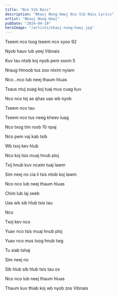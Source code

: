 ```yaml
---
title: "Nco Vib Nais"
description: "Nkauj Noog Hawj Nco Vib Nais Lyrics"
artist: "Nkauj Noog Hawj"
pubDate: "2024-04-19"
heroImage: "/artists/nkauj-noog-hawj.jpg"
---
```


Tseem nco txog tseem nco xyoo 92

Nyob hauv lub yeej Vibnais

Kuv tau ntsib koj nyob pem xoom 5

Nraug Hmoob tus zoo ntxim nyiam

Nco…nco lub neej thaum hluas

Tsaus ntuj zuag koj tuaj mus cuag kuv

Nco nco tej as qhas uas wb nyob

Tseem nco tau

Tseem nco tus neeg kheev luag

Nco txog tim roob 10 npaj

Nco pem vaj kab tsib

Wb txoj kev hlub

Nco koj tsis muaj hnub ploj

Txij hnub kuv ncaim tuaj lawm

Sim neej no cia li tsis ntsib koj lawm

Nco nco lub neej thaum hluas

Chim lub laj xeeb

Uas wb sib hlub tsis tau

Nco

Txoj kev nco

Yuav nco tsis muaj hnub ploj

Yuav nco mus txog hnub twg

Tu siab tshaj

Sim neej no

Sib hlub sib hlub tsis tau os

Nco nco lub neej thaum hluas

Thaum kuv thiab koj wb nyob zos Vibnais
